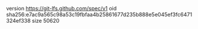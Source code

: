 version https://git-lfs.github.com/spec/v1
oid sha256:e7ac9a565c98a53c19fbfaa4b25861677d235b888e5e045ef3fc6471324ef338
size 50620
